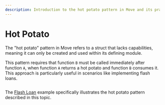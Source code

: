 ```yaml
---
description: Introduction to the hot potato pattern in Move and its practical application.
---
```


# Hot Potato

The "hot potato" pattern in Move refers to a struct that lacks capabilities,
meaning it can only be created and used within its defining module. 

This pattern requires that function `B` must be called immediately after function `A`, when function `A` returns a hot potato and function `B` consumes it.
This approach is particularly useful in scenarios like implementing flash loans.

```move file=<rootDir>/docs/examples/move/move-overview/patterns/hot-potato.move
```

The [Flash Loan](https://github.com/iotaledger/iota/blob/main/examples/move/flash_lender/sources/example.move) example specifically illustrates the hot potato pattern described in this topic.

<Quiz questions={questions} />